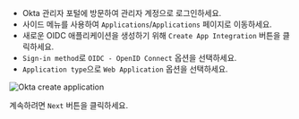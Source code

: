 
- Okta 관리자 포털에 방문하여 관리자 계정으로 로그인하세요.
- 사이드 메뉴를 사용하여 `Applications`/`Applications` 페이지로 이동하세요.
- 새로운 OIDC 애플리케이션을 생성하기 위해 `Create App Integration` 버튼을 클릭하세요.
- `Sign-in method`로 `OIDC - OpenID Connect` 옵션을 선택하세요.
- `Application type`으로 `Web Application` 옵션을 선택하세요.

<img src={oktaCreateApplicationImage} alt="Okta create application" />

계속하려면 `Next` 버튼을 클릭하세요.
